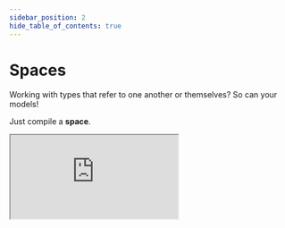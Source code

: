 ```yaml
---
sidebar_position: 2
hide_table_of_contents: true
---
```


# Spaces

Working with types that refer to one another or themselves? So can your models!

Just compile a **space**.

<div
    style={{
        width: "100%",
        height: "730px",
        border: 0,
        marginLeft: -8,
        marginRight: -8,
        padding: 16,
        overflow: "hidden",
        borderRadius: 8
    }}
>
    <iframe
        id="demo2"
        src="https://stackblitz.com/edit/re-model-space?embed=1&file=space.ts&hideDevTools=1&hideExplorer=1&hideNavigation=1&theme=dark"
        style={{ height: "100%", width: "100%", borderRadius: 8 }}
        title="@re-/model"
        sandbox="allow-forms allow-modals allow-popups allow-presentation allow-same-origin allow-scripts"
    />
</div>
